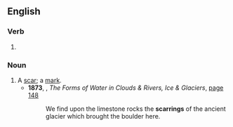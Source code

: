 ==English==

===Verb===
{{head|en|verb form}}

# {{present participle of|en|scar|nocat=1}}

===Noun===
{{en-noun}}

# A [[scar]]; a [[mark]].
#* '''1873''', {{w|John Tyndall}}, ''The Forms of Water in Clouds & Rivers, Ice & Glaciers'', [https://books.google.com/books?id=tLohT4M7AyMC&pg=PA148&q=We%20find%20upon%20the%20limestone%20rocks%20the%20scarrings%20of%20the%20ancient%20glacier%20which%20brought%20the%20boulder%20here.&f=false page 148] 
#*: We find upon the limestone rocks the '''scarrings''' of the ancient glacier which brought the boulder here.